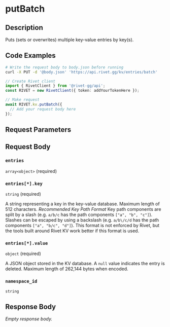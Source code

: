 

# putBatch

## Description

Puts (sets or overwrites) multiple key-value entries by key(s).


## Code Examples

<CodeGroup title='Request' tag='PUT' label='https://api.rivet.gg/kv/entries/batch'>

```bash {{ "title": "cURL" }}
# Write the request body to body.json before running
curl -X PUT -d '@body.json' 'https://api.rivet.gg/kv/entries/batch'
```

```ts
// Create Rivet client
import { RivetClient } from '@rivet-gg/api';
const RIVET = new RivetClient({ token: addYourTokenHere });

// Make request
await RIVET.kv.putBatch({
  // Add your request body here
});
```

</CodeGroup>


## Request Parameters


## Request Body

### `entries`

`array<object>` (required)

### `entries[*].key`

`string` (required)

A string representing a key in the key-value database.
Maximum length of 512 characters.
*Recommended Key Path Format*
Key path components are split by a slash (e.g. `a/b/c` has the path components `["a", "b", "c"]`). Slashes can be escaped by using a backslash (e.g. `a/b\/c/d` has the path components `["a", "b/c", "d"]`).
This format is not enforced by Rivet, but the tools built around Rivet KV work better if this format is used.

### `entries[*].value`

`object` (required)

A JSON object stored in the KV database.
A `null` value indicates the entry is deleted.
Maximum length of 262,144 bytes when encoded.

### `namespace_id`

`string`




## Response Body

_Empty response body._
